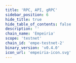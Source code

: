 ```yaml
---
title: 'RPC, API, gRPC'
sidebar_position: 6
hide_title: true
hide_table_of_contents: false
description: ''
chain_name: 'Empeiria'
scope: 'testnet'
chain_id: 'empe-testnet-2'
binary_version: 'v0.4.0'
icon_url: 'empeiria-icon.svg'
---
```



<PageTitle
  iconUrl="img/empeiria-icon.svg"
  title="Empeiria Public Endpoints"
  chainId="empe-testnet-2"
  version="v0.4.0"
/>

<Endpoints
  api="https://empeiria-t-api.noders.services"
  rpc="https://empeiria-t-rpc.noders.services"
  grpc="empeiria-t-grpc.noders.services:443"
  jsonRpc=""
/>
